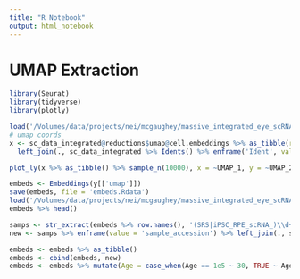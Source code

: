```yaml
---
title: "R Notebook"
output: html_notebook
---
```


# UMAP Extraction
```r
library(Seurat)
library(tidyverse)
library(plotly)

load('/Volumes/data/projects/nei/mcgaughey/massive_integrated_eye_scRNA/integratedX.Rdata')
# umap coords
x <- sc_data_integrated@reductions$umap@cell.embeddings %>% as_tibble(rownames = 'Ident') %>% 
  left_join(., sc_data_integrated %>% Idents() %>% enframe('Ident', value = 'Sample'))

plot_ly(x %>% as_tibble() %>% sample_n(10000), x = ~UMAP_1, y = ~UMAP_2, z = ~UMAP_3, color = ~Sample) %>% add_markers()
```



```r
embeds <- Embeddings(y[['umap']])
save(embeds, file = 'embeds.Rdata')
load('/Volumes/data/projects/nei/mcgaughey/massive_integrated_eye_scRNA/embeds.Rdata')
embeds %>% head()

samps <- str_extract(embeds %>% row.names(), '(SRS|iPSC_RPE_scRNA_)\\d+')
new <- samps %>% enframe(value = 'sample_accession') %>% left_join(., sra_metadata_extended %>% select(sample_accession, study_accession, Platform, Age, Source, TissueNote) %>% unique())

embeds <- embeds %>% as_tibble()
embeds <- cbind(embeds, new)
embeds <- embeds %>% mutate(Age = case_when(Age == 1e5 ~ 30, TRUE ~ Age))
```

